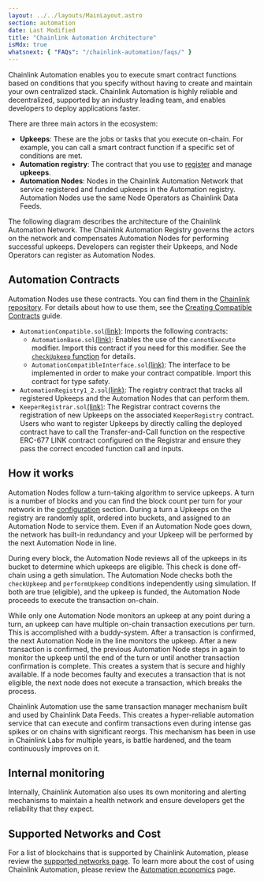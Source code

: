 ```yaml
---
layout: ../../layouts/MainLayout.astro
section: automation
date: Last Modified
title: "Chainlink Automation Architecture"
isMdx: true
whatsnext: { "FAQs": "/chainlink-automation/faqs/" }
---
```



Chainlink Automation enables you to execute smart contract functions based on conditions that you specify without having to create and maintain your own centralized stack. Chainlink Automation is highly reliable and decentralized, supported by an industry leading team, and enables developers to deploy applications faster.

There are three main actors in the ecosystem:

- **Upkeeps**: These are the jobs or tasks that you execute on-chain. For example, you can call a smart contract function if a specific set of conditions are met.
- **Automation registry**: The contract that you use to [register](/chainlink-automation/register-upkeep) and manage **upkeeps**.
- **Automation Nodes**: Nodes in the Chainlink Automation Network that service registered and funded upkeeps in the Automation registry. Automation Nodes use the same Node Operators as Chainlink Data Feeds.

The following diagram describes the architecture of the Chainlink Automation Network. The Chainlink Automation Registry governs the actors on the network and compensates Automation Nodes for performing successful upkeeps. Developers can register their Upkeeps, and Node Operators can register as Automation Nodes.

<ClickToZoom src="/images/contract-devs/automation/automation-overview.png" />

## Automation Contracts

Automation Nodes use these contracts. You can find them in the [Chainlink repository](https://github.com/smartcontractkit/chainlink/tree/develop/contracts/src/v0.8/automation). For details about how to use them, see the [Creating Compatible Contracts](/chainlink-automation/compatible-contracts) guide.

- `AutomationCompatible.sol`[(link)](https://github.com/smartcontractkit/chainlink/blob/develop/contracts/src/v0.8/automation/AutomationCompatible.sol): Imports the following contracts:
  - `AutomationBase.sol`[(link)](https://github.com/smartcontractkit/chainlink/blob/develop/contracts/src/v0.8/automation/AutomationBase.sol): Enables the use of the `cannotExecute` modifier. Import this contract if you need for this modifier. See the [`checkUpkeep` function](/chainlink-automation/compatible-contracts#checkupkeep-function) for details.
  - `AutomationCompatibleInterface.sol`[(link)](https://github.com/smartcontractkit/chainlink/blob/develop/contracts/src/v0.8/interfaces/automation/AutomationCompatibleInterface.sol): The interface to be implemented in order to make your contract compatible. Import this contract for type safety.
- `AutomationRegistry1_2.sol`[(link)](https://github.com/smartcontractkit/chainlink/blob/develop/contracts/src/v0.8/AutomationRegistry1_2.sol): The registry contract that tracks all registered Upkeeps and the Automation Nodes that can perform them.
- `KeeperRegistrar.sol`[(link)](https://github.com/smartcontractkit/chainlink/blob/develop/contracts/src/v0.8/automation/1_2/KeeperRegistrar1_2.sol): The Registrar contract coverns the registration of new Upkeeps on the associated `KeeperRegistry` contract. Users who want to register Upkeeps by directly calling the deployed contract have to call the Transfer-and-Call function on the respective ERC-677 LINK contract configured on the Registrar and ensure they pass the correct encoded function call and inputs.

## How it works

Automation Nodes follow a turn-taking algorithm to service upkeeps. A turn is a number of blocks and you can find the block count per turn for your network in the [configuration](/chainlink-automation/supported-networks/#configurations) section. During a turn a Upkeeps on the registry are randomly split, ordered into buckets, and assigned to an Automation Node to service them. Even if an Automation Node goes down, the network has built-in redundancy and your Upkeep will be performed by the next Automation Node in line.

During every block, the Automation Node reviews all of the upkeeps in its bucket to determine which upkeeps are eligible. This check is done off-chain using a geth simulation. The Automation Node checks both the `checkUpkeep` and `performUpkeep` conditions independently using simulation. If both are true (eligible), and the upkeep is funded, the Automation Node proceeds to execute the transaction on-chain.

While only one Automation Node monitors an upkeep at any point during a turn, an upkeep can have multiple on-chain transaction executions per turn. This is accomplished with a buddy-system. After a transaction is confirmed, the next Automation Node in the line monitors the upkeep. After a new transaction is confirmed, the previous Automation Node steps in again to monitor the upkeep until the end of the turn or until another transaction confirmation is complete. This creates a system that is secure and highly available. If a node becomes faulty and executes a transaction that is not eligible, the next node does not execute a transaction, which breaks the process.

Chainlink Automation use the same transaction manager mechanism built and used by Chainlink Data Feeds. This creates a hyper-reliable automation service that can execute and confirm transactions even during intense gas spikes or on chains with significant reorgs. This mechanism has been in use in Chainlink Labs for multiple years, is battle hardened, and the team continuously improves on it.

## Internal monitoring

Internally, Chainlink Automation also uses its own monitoring and alerting mechanisms to maintain a health network and ensure developers get the reliability that they expect.

## Supported Networks and Cost

For a list of blockchains that is supported by Chainlink Automation, please review the [supported networks page](/chainlink-automation/supported-networks). To learn more about the cost of using Chainlink Automation, please review the [Automation economics](/chainlink-automation/automation-economics) page.
